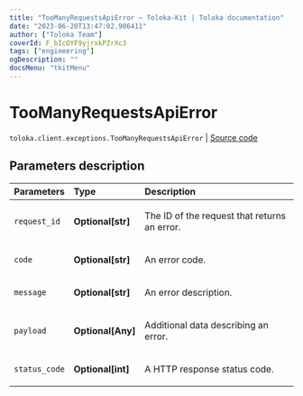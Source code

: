 ```yaml
---
title: "TooManyRequestsApiError — Toloka-Kit | Toloka documentation"
date: "2023-06-20T13:47:02.906411"
author: ["Toloka Team"]
coverId: F_bIcOYF9yjrxkPZrXc3
tags: ["engineering"]
ogDescription: ""
docsMenu: "tkitMenu"
---
```


# TooManyRequestsApiError

`toloka.client.exceptions.TooManyRequestsApiError` | [Source code](https://github.com/Toloka/toloka-kit/blob/v1.2.0/src/client/exceptions.py#L140)

## Parameters description

| Parameters | Type | Description |
| :----------| :----| :-----------|
`request_id`|**Optional\[str\]**|<p>The ID of the request that returns an error.</p>
`code`|**Optional\[str\]**|<p>An error code.</p>
`message`|**Optional\[str\]**|<p>An error description.</p>
`payload`|**Optional\[Any\]**|<p>Additional data describing an error.</p>
`status_code`|**Optional\[int\]**|<p>A HTTP response status code.</p>